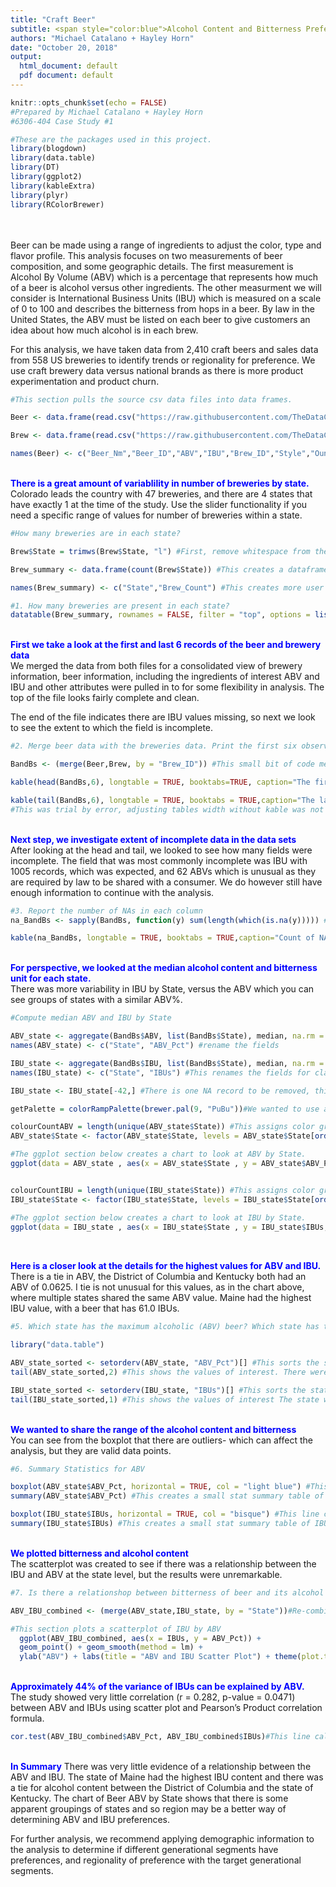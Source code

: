 ---
title: "Craft Beer"
subtitle: <span style="color:blue">Alcohol Content and Bitterness Preference Analysis</span>
authors: "Michael Catalano + Hayley Horn"
date: "October 20, 2018"
output:
  html_document: default
  pdf document: default
---

```{r setup, echo=TRUE}
knitr::opts_chunk$set(echo = FALSE)
#Prepared by Michael Catalano + Hayley Horn
#6306-404 Case Study #1
```

```{r Libraries, echo = TRUE}
#These are the packages used in this project.
library(blogdown)
library(data.table)
library(DT)
library(ggplot2)
library(kableExtra)
library(plyr)
library(RColorBrewer)
```

<br><br>
Beer can be made using a range of ingredients to adjust the color, type and flavor profile. This analysis focuses on two measurements of beer composition, and some geographic details. The first measurement is Alcohol By Volume (ABV) which is a percentage that represents how much of a beer is alcohol versus other ingredients. The other measurment we will consider is International Business Units (IBU) which is measured on a scale of 0 to 100 and describes the bitterness from hops in a beer. By law in the United States, the ABV must be listed on each beer to give customers an idea about how much alcohol is in each brew. 

For this analysis, we have taken data from 2,410 craft beers and sales data from 558 US breweries to identify trends or regionality for preference. We use craft brewery data versus national brands as there is more product experimentation and product churn.
<br>
```{r Data_Load, echo=FALSE}
#This section pulls the source csv data files into data frames.

Beer <- data.frame(read.csv("https://raw.githubusercontent.com/TheDataCurator/SMU-MSDS/master/Case%20Study/Beers.csv", header = TRUE, sep = ",", dec = ".")) #This line loads the beer data into a beer data frame. 

Brew <- data.frame(read.csv("https://raw.githubusercontent.com/TheDataCurator/SMU-MSDS/master/Case%20Study/Breweries.csv", header = TRUE, sep = ",", dec = ".")) #This line loads the brewery data into a dataframe named brew.

names(Beer) <- c("Beer_Nm","Beer_ID","ABV","IBU","Brew_ID","Style","Ounces") #We renamed the fields for consistency and easier linking. Linking 2 data sets with the same field names is simpler.
```
<br><span style="color:blue"><b>There is a great amount of variablility in number of breweries by state.</b></span><br>
Colorado leads the country with 47 breweries, and there are 4 states that have exactly 1 at the time of the study. Use the slider functionality if you need a specific range of values for number of breweries within a state.
<br>
```{r Brewery_Count, echo=FALSE}
#How many breweries are in each state?

Brew$State = trimws(Brew$State, "l") #First, remove whitespace from the data.

Brew_summary <- data.frame(count(Brew$State)) #This creates a dataframe for the summary of breweries.

names(Brew_summary) <- c("State","Brew_Count") #This creates more user friendly labels in the data frame.

#1. How many breweries are present in each state?
datatable(Brew_summary, rownames = FALSE, filter = "top", options = list(pageLength = 5, scrollX = T),class = 'cell-border stripe',caption = 'Count of Craft Breweries by State.', width = 500 ) #This creates table for easy filtering and view of breweries by State. 
```

<br><span style="color:blue"><b>First we take a look at the first and last 6 records of the beer and brewery data</b></span><br>
We merged the data from both files for a consolidated view of brewery information, beer information, including the ingredients of interest ABV and IBU and other attributes were pulled in to for some flexibility in analysis. The top of the file looks fairly complete and clean.

The end of the file indicates there are IBU values missing, so next we look to see the extent to which the field is incomplete.
<br>
```{r merge, echo = TRUE}
#2. Merge beer data with the breweries data. Print the first six observations and last six observations to check the merged file.

BandBs <- (merge(Beer,Brew, by = "Brew_ID")) #This small bit of code merges the data sets.

kable(head(BandBs,6), longtable = TRUE, booktabs=TRUE, caption="The first 6 records in the Beer and Brewery file") %>% kable_styling(full_width = FALSE) #This line prints the first 6 lines of the Beer merged beer & brewery data.

kable(tail(BandBs,6), longtable = TRUE, booktabs = TRUE,caption="The last 6 records in the Beer and Brewery file") %>% kable_styling(full_width = FALSE)#This line prints the last 6 lines of the merged beer & brewery data.
#This was trial by error, adjusting tables width without kable was not optimal. 
```

<br><span style="color:blue"><b>Next step, we investigate extent of incomplete data in the data sets</b></span><br>
After looking at the head and tail, we looked to see how many fields were incomplete. The field that was most commonly incomplete was IBU with 1005 records, which was expected, and 62 ABVs which is unusual as they are required by law to be shared with a consumer. We do however still have enough information to continue with the analysis.
<br>
```{r incompletes, echo = TRUE}
#3. Report the number of NAs in each column
na_BandBs <- sapply(BandBs, function(y) sum(length(which(is.na(y))))) #This line counts the NAs in each field of the data set.

kable(na_BandBs, longtable = TRUE, booktabs = TRUE,caption="Count of NAs by field in the Beer and Brewery file",escape = TRUE) %>% kable_styling("striped", position = "center")#There are 2 fields with NAs, 1005 IBUs and 62 ABVs.
```

<br><span style="color:blue"><b>For perspective, we looked at the median alcohol content and bitterness unit for each state.</b></span><br>
There was more variability in IBU by State, versus the ABV which you can see groups of states with a similar ABV%.<br>

```{r ABV_IBU_y_State, echo = TRUE}
#Compute median ABV and IBU by State

ABV_state <- aggregate(BandBs$ABV, list(BandBs$State), median, na.rm = TRUE) #Here we aggregate the ABV data.
names(ABV_state) <- c("State", "ABV_Pct") #rename the fields

IBU_state <- aggregate(BandBs$IBU, list(BandBs$State), median, na.rm = TRUE) #Here we aggregate the IBU data.
names(IBU_state) <- c("State", "IBUs") #This renames the fields for clarity.

IBU_state <- IBU_state[-42,] #There is one NA record to be removed, this takes it out.

getPalette = colorRampPalette(brewer.pal(9, "PuBu"))#We wanted to use a color that matched the blue header cover, and this was pretty close.

colourCountABV = length(unique(ABV_state$State)) #This assigns color gradient based on length of column.
ABV_state$State <- factor(ABV_state$State, levels = ABV_state$State[order(-ABV_state$ABV_Pct)]) #This gets the columns set up for descending order, which seemed more logical than by state abbreviation.

#The ggplot section below creates a chart to look at ABV by State.
ggplot(data = ABV_state , aes(x = ABV_state$State , y = ABV_state$ABV_Pct, fill = ABV_state$State)) + geom_bar(stat = 'identity', show.legend = FALSE) + labs(title = "Beer ABV by State", x = 'State', y = 'ABV' , fill = 'State') + theme_bw(10) + theme(axis.text.x = element_text(angle = 90,hjust = 1)) + theme(legend.title.align = 0.5) + theme(plot.title = element_text(hjust = 0.5)) + scale_fill_manual(values = rev(getPalette(colourCountABV)))


colourCountIBU = length(unique(IBU_state$State)) #This assigns color gradient based on length of column.
IBU_state$State <- factor(IBU_state$State, levels = IBU_state$State[order(-IBU_state$IBUs)]) #This gets the columns set up for descending order, which seemed more logical than by state abbreviation.

#The ggplot section below creates a chart to look at IBU by State.
ggplot(data = IBU_state , aes(x = IBU_state$State , y = IBU_state$IBUs, fill = IBU_state$State)) + geom_bar(stat = "identity", show.legend = FALSE) + labs(title = "Beer IBUs by State", x = "State", y = "IBUs" , fill = 'State') + theme_bw(10) + theme(axis.text.x = element_text(angle = 90,hjust = 1)) + theme(legend.title.align = 0.5) + theme(plot.title = element_text(hjust = 0.5)) + scale_fill_manual(values = rev(getPalette(colourCountIBU)))
    
```

<br><span style="color:blue"><b>Here is a closer look at the details for the highest values for ABV and IBU.</b>
<br></span>
There is a tie in ABV, the District of Columbia and Kentucky both had an ABV of 0.0625. I tie is not unusual for this values, as in the chart above, where multiple states shared the same ABV value. Maine had the highest IBU value, with a beer that has 61.0 IBUs.
<br>
```{r Max ABV, echo=FALSE}
#5. Which state has the maximum alcoholic (ABV) beer? Which state has the most bitter (IBU) beer?

library("data.table")

ABV_state_sorted <- setorderv(ABV_state, "ABV_Pct")[] #This sorts the state data by ABV.
tail(ABV_state_sorted,2) #This shows the values of interest. There were two states with the highest ABV, DC and KY.

IBU_state_sorted <- setorderv(IBU_state, "IBUs")[] #This sorts the state data by IBU. 
tail(IBU_state_sorted,1) #This shows the values of interest The state with the highest IBU is ME.
```

<br><b><span style="color:blue">
We wanted to share the range of the alcohol content and bitterness </b><br></span>
You can see from the boxplot that there are outliers- which can affect the analysis, but they are valid data points.
<br>
```{r Summary Statistics, echo=FALSE}
#6. Summary Statistics for ABV

boxplot(ABV_state$ABV_Pct, horizontal = TRUE, col = "light blue") #This line creates a boxplot of ABV Value by state.
summary(ABV_state$ABV_Pct) #This creates a small stat summary table of ABV by state.

boxplot(IBU_state$IBUs, horizontal = TRUE, col = "bisque") #This line creates a boxplot of IBU Value by state.
summary(IBU_state$IBUs) #This creates a small stat summary table of IBU by state.
```

<br><b> <span style="color:blue">We plotted bitterness and alcohol content </b><br></span>
The scatterplot was created to see if there was a relationship between the IBU and ABV at the state level, but the results were unremarkable.
<br>
```{r Scatterplot, echo=FALSE}
#7. Is there a relationshop between bitterness of beer and its alcohol content. Use a scatterplot to visualize the data.

ABV_IBU_combined <- (merge(ABV_state,IBU_state, by = "State"))#Re-combine ABV and IBU tables

#This section plots a scatterplot of IBU by ABV
  ggplot(ABV_IBU_combined, aes(x = IBUs, y = ABV_Pct)) + 
  geom_point() + geom_smooth(method = lm) +
  ylab("ABV") + labs(title = "ABV and IBU Scatter Plot") + theme(plot.title = element_text(hjust = 0.5))
```

<br><b><span style="color:blue">Approximately 44% of the variance of IBUs can be explained by ABV.</b></span><br>
The study showed very little correlation (r = 0.282, p-value = 0.0471) between ABV and IBUs using scatter plot and Pearson's Product correlation formula. 
```{r correlation, echo=FALSE}

cor.test(ABV_IBU_combined$ABV_Pct, ABV_IBU_combined$IBUs)#This line calculates the  correlation between ABV and IBUs
```

<br><span style="color:blue"><b>In Summary</b></span>
There was very little evidence of a relationship between the ABV and IBU. The state of Maine had the highest IBU content and there was a tie for alcohol content between the District of Columbia and the state of Kentucky. The chart of Beer ABV by State shows that there is some apparent groupings of states and so region may be a better way of determining ABV and IBU preferences. 

For further analysis, we recommend applying demographic information to the analysis to determine if different generational segments have preferences, and regionality of preference with the target generational segments.  
<br>
